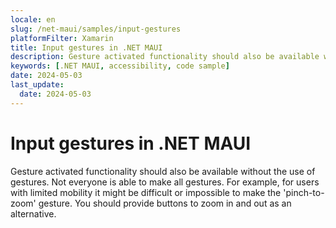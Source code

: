 ```yaml
---
locale: en
slug: /net-maui/samples/input-gestures
platformFilter: Xamarin
title: Input gestures in .NET MAUI
description: Gesture activated functionality should also be available without the use of gestures.
keywords: [.NET MAUI, accessibility, code sample]
date: 2024-05-03
last_update:
  date: 2024-05-03
---
```


# Input gestures in .NET MAUI

Gesture activated functionality should also be available without the use of gestures. Not everyone is able to make all gestures. For example, for users with limited mobility it might be difficult or impossible to make the 'pinch-to-zoom' gesture. You should provide buttons to zoom in and out as an alternative.

<CodeSample id="input-gestures" locale="en" platform="net-maui"/>
